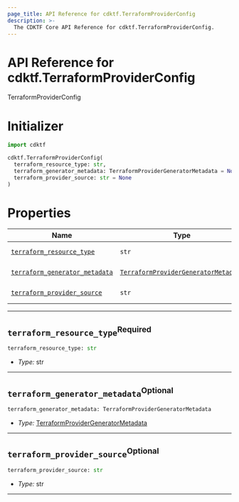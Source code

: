 ```yaml
---
page_title: API Reference for cdktf.TerraformProviderConfig
description: >-
  The CDKTF Core API Reference for cdktf.TerraformProviderConfig.
---
```


<!-- This file is generated through yarn generate-docs -->

# API Reference for cdktf.TerraformProviderConfig

   TerraformProviderConfig <a name="TerraformProviderConfig" id="cdktf.TerraformProviderConfig"></a>
  
  # Initializer <a name="Initializer" id="cdktf.TerraformProviderConfig.Initializer"></a>
  
  ```python
  import cdktf
  
  cdktf.TerraformProviderConfig(
    terraform_resource_type: str,
    terraform_generator_metadata: TerraformProviderGeneratorMetadata = None,
    terraform_provider_source: str = None
  )
  ```
  
  # Properties <a name="Properties" id="Properties"></a>
  
  | **Name** | **Type** | **Description** |
  | --- | --- | --- |
  | <code><a href="#cdktf.TerraformProviderConfig.property.terraformResourceType">terraform_resource_type</a></code> | <code>str</code> | *No description.* |
  | <code><a href="#cdktf.TerraformProviderConfig.property.terraformGeneratorMetadata">terraform_generator_metadata</a></code> | <code><a href="#cdktf.TerraformProviderGeneratorMetadata">TerraformProviderGeneratorMetadata</a></code> | *No description.* |
  | <code><a href="#cdktf.TerraformProviderConfig.property.terraformProviderSource">terraform_provider_source</a></code> | <code>str</code> | *No description.* |
  
  ---
  
  ## `terraform_resource_type`<sup>Required</sup> <a name="terraform_resource_type" id="cdktf.TerraformProviderConfig.property.terraformResourceType"></a>
  
  ```python
  terraform_resource_type: str
  ```
  
  - *Type:* str
  
  ---
  
  ## `terraform_generator_metadata`<sup>Optional</sup> <a name="terraform_generator_metadata" id="cdktf.TerraformProviderConfig.property.terraformGeneratorMetadata"></a>
  
  ```python
  terraform_generator_metadata: TerraformProviderGeneratorMetadata
  ```
  
  - *Type:* <a href="#cdktf.TerraformProviderGeneratorMetadata">TerraformProviderGeneratorMetadata</a>
  
  ---
  
  ## `terraform_provider_source`<sup>Optional</sup> <a name="terraform_provider_source" id="cdktf.TerraformProviderConfig.property.terraformProviderSource"></a>
  
  ```python
  terraform_provider_source: str
  ```
  
  - *Type:* str
  
  ---
  
